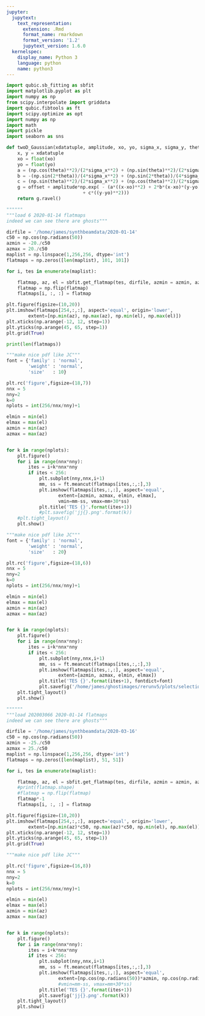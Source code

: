 ```yaml
---
jupyter:
  jupytext:
    text_representation:
      extension: .Rmd
      format_name: rmarkdown
      format_version: '1.2'
      jupytext_version: 1.6.0
  kernelspec:
    display_name: Python 3
    language: python
    name: python3
---
```


```python
import qubic.sb_fitting as sbfit
import matplotlib.pyplot as plt
import numpy as np
from scipy.interpolate import griddata
import qubic.fibtools as ft
import scipy.optimize as opt
import numpy as np
import math
import pickle
import seaborn as sns

def twoD_Gaussian(xdatatuple, amplitude, xo, yo, sigma_x, sigma_y, theta, offset):
    x, y = xdatatuple
    xo = float(xo)
    yo = float(yo)    
    a = (np.cos(theta)**2)/(2*sigma_x**2) + (np.sin(theta)**2)/(2*sigma_y**2)
    b = -(np.sin(2*theta))/(4*sigma_x**2) + (np.sin(2*theta))/(4*sigma_y**2)
    c = (np.sin(theta)**2)/(2*sigma_x**2) + (np.cos(theta)**2)/(2*sigma_y**2)
    g = offset + amplitude*np.exp( - (a*((x-xo)**2) + 2*b*(x-xo)*(y-yo) 
                            + c*((y-yo)**2)))
    return g.ravel()
```

```python
""""""
"""load 6 2020-01-14 flatmaps
indeed we can see there are ghosts"""

dirfile = '/home/james/synthbeamdata/2020-01-14'
c50 = np.cos(np.radians(50))
azmin = -20./c50
azmax = 20./c50
maplist = np.linspace(1,256,256, dtype='int')
flatmaps = np.zeros([len(maplist), 101, 101])

for i, tes in enumerate(maplist):

    flatmap, az, el = sbfit.get_flatmap(tes, dirfile, azmin = azmin, azmax=azmax)
    flatmap = np.flip(flatmap)
    flatmaps[i, :, :] = flatmap

plt.figure(figsize=(10,20))
plt.imshow(flatmaps[254,:,:], aspect='equal', origin='lower',
        extent=[np.min(az), np.max(az), np.min(el), np.max(el)])
plt.xticks(np.arange(-12, 12, step=1))
plt.yticks(np.arange(45, 65, step=1))
plt.grid(True)

```

```python
print(len(flatmaps))
```

```python
"""make nice pdf like JC"""
font = {'family' : 'normal',
        'weight' : 'normal',
        'size'   : 10}

plt.rc('figure',figsize=(18,7))
nnx = 5
nny=2
k=0
nplots = int(256/nnx/nny)+1

elmin = min(el)
elmax = max(el)
azmin = min(az)
azmax = max(az)


for k in range(nplots):
    plt.figure()
    for i in range(nnx*nny):
        ites = i+k*nnx*nny
        if ites < 256:
            plt.subplot(nny,nnx,i+1)
            mm, ss = ft.meancut(flatmaps[ites,:,:],3)
            plt.imshow(flatmaps[ites,:,:], aspect='equal',
                   extent=[azmin, azmax, elmin, elmax],
                   vmin=mm-ss, vmax=mm+30*ss)
            plt.title('TES {}'.format(ites+1))
            #plt.savefig('jj{}.png'.format(k))
    #plt.tight_layout()
    plt.show()
```

```python
"""make nice pdf like JC"""
font = {'family' : 'normal',
        'weight' : 'normal',
        'size'   : 20}

plt.rc('figure',figsize=(18,6))
nnx = 5
nny=2
k=0
nplots = int(256/nnx/nny)+1

elmin = min(el)
elmax = max(el)
azmin = min(az)
azmax = max(az)


for k in range(nplots):
    plt.figure()
    for i in range(nnx*nny):
        ites = i+k*nnx*nny
        if ites < 256:
            plt.subplot(nny,nnx,i+1)
            mm, ss = ft.meancut(flatmaps[ites,:,:],3)
            plt.imshow(flatmaps[ites,:,:], aspect='equal',
                   extent=[azmin, azmax, elmin, elmax])
            plt.title('TES {}'.format(ites+1), fontdict=font)
            plt.savefig('/home/james/ghostimages/rerunv5/plots/selectionplots{}'.format(k), bbox_inches='tight')
    plt.tight_layout()
    plt.show()
```

```python
""""""
"""load 202003066 2020-01-14 flatmaps
indeed we can see there are ghosts"""

dirfile = '/home/james/synthbeamdata/2020-03-16'
c50 = np.cos(np.radians(50))
azmin = -25./c50
azmax = 25./c50
maplist = np.linspace(1,256,256, dtype='int')
flatmaps = np.zeros([len(maplist), 51, 51])

for i, tes in enumerate(maplist):

    flatmap, az, el = sbfit.get_flatmap(tes, dirfile, azmin = azmin, azmax=azmax)
    #print(flatmap.shape)
    #flatmap = np.flip(flatmap)
    flatmap*-1
    flatmaps[i, :, :] = flatmap

plt.figure(figsize=(10,20))
plt.imshow(flatmaps[254,:,:], aspect='equal', origin='lower',
        extent=[np.min(az)*c50, np.max(az)*c50, np.min(el), np.max(el)])
plt.xticks(np.arange(-12, 12, step=1))
plt.yticks(np.arange(45, 65, step=1))
plt.grid(True)

```

```python
"""make nice pdf like JC"""

plt.rc('figure',figsize=(16,8))
nnx = 5
nny=2
k=0
nplots = int(256/nnx/nny)+1

elmin = min(el)
elmax = max(el)
azmin = min(az)
azmax = max(az)


for k in range(nplots):
    plt.figure()
    for i in range(nnx*nny):
        ites = i+k*nnx*nny
        if ites < 256:
            plt.subplot(nny,nnx,i+1)
            mm, ss = ft.meancut(flatmaps[ites,:,:],3)
            plt.imshow(flatmaps[ites,:,:], aspect='equal',
                   extent=[np.cos(np.radians(50))*azmin, np.cos(np.radians(50))*azmax, elmin, elmax])#,
                   #vmin=mm-ss, vmax=mm+30*ss)
            plt.title('TES {}'.format(ites+1))
            plt.savefig('jj{}.png'.format(k))
    plt.tight_layout()
    plt.show()
```

```python

```
